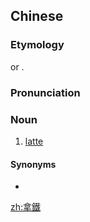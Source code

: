 {{also|拿铁}}
==Chinese==
{{zh-forms|s=拿铁|gloss=-}}

===Etymology===
{{bor|zh|en|latte}} or {{bor|zh|it|latte|notext=1}}.

===Pronunciation===
{{zh-pron
|m=nátiě
|cat=n
}}

===Noun===
{{zh-noun}}

# [[latte]]

====Synonyms====
* {{zh-l|拿鐵咖啡}}

[[zh:拿鐵]]